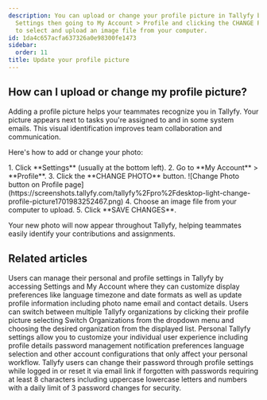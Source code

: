 ```yaml
---
description: You can upload or change your profile picture in Tallyfy by accessing
  Settings then going to My Account > Profile and clicking the CHANGE PHOTO button
  to select and upload an image file from your computer.
id: 1da4c657acfa637326a0e98300fe1473
sidebar:
  order: 11
title: Update your profile picture
---
```



## How can I upload or change my profile picture?

Adding a profile picture helps your teammates recognize you in Tallyfy. Your picture appears next to tasks you're assigned to and in some system emails. This visual identification improves team collaboration and communication.

Here's how to add or change your photo:

<Steps>
1. Click **Settings** (usually at the bottom left).
2. Go to **My Account** > **Profile**.
3. Click the **CHANGE PHOTO** button.
   ![Change Photo button on Profile page](https://screenshots.tallyfy.com/tallyfy%2Fpro%2Fdesktop-light-change-profile-picture1701983252467.png)
4. Choose an image file from your computer to upload.
5. Click **SAVE CHANGES**.
</Steps>

Your new photo will now appear throughout Tallyfy, helping teammates easily identify your contributions and assignments.


## Related articles
<CardGrid>
<LinkTitleCard header="<b>Personal Settings > Personalization settings</b>" href="/products/pro/settings/personal-settings/personalization-settings/" > Users can manage their personal and profile settings in Tallyfy by accessing Settings and My Account where they can customize display preferences like language timezone and date formats as well as update profile information including photo name email and contact details. </LinkTitleCard>
<LinkTitleCard header="<b>Personal Settings > Switch between organizations</b>" href="/products/pro/settings/personal-settings/how-can-i-switch-between-organizations-in-tallyfy/" > Users can switch between multiple Tallyfy organizations by clicking their profile picture selecting Switch Organizations from the dropdown menu and choosing the desired organization from the displayed list. </LinkTitleCard>
<LinkTitleCard header="<b>Settings > Personal settings</b>" href="/products/pro/settings/personal-settings/" > Personal Tallyfy settings allow you to customize your individual user experience including profile details password management notification preferences language selection and other account configurations that only affect your personal workflow. </LinkTitleCard>
<LinkTitleCard header="<b>Personal Settings > Change or reset your password</b>" href="/products/pro/settings/personal-settings/how-can-i-change-or-reset-my-tallyfy-password/" > Tallyfy users can change their password through profile settings while logged in or reset it via email link if forgotten with passwords requiring at least 8 characters including uppercase lowercase letters and numbers with a daily limit of 3 password changes for security. </LinkTitleCard>
</CardGrid>